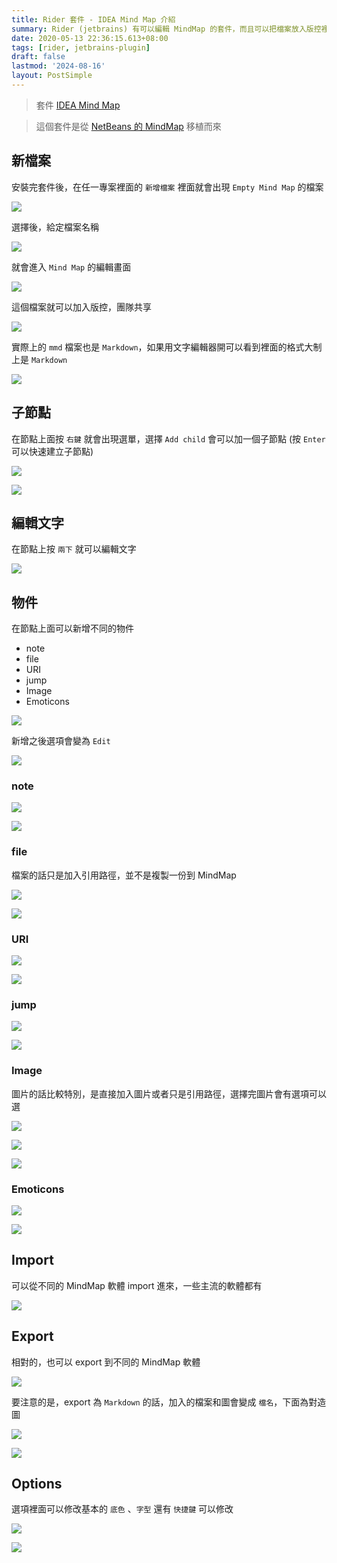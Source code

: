```yaml
---
title: Rider 套件 - IDEA Mind Map 介紹
summary: Rider (jetbrains) 有可以編輯 MindMap 的套件，而且可以把檔案放入版控裡面，團隊裡面就可以共同編輯了，而且也不用怕格式不同
date: 2020-05-13 22:36:15.613+08:00
tags: [rider, jetbrains-plugin]
draft: false
lastmod: '2024-08-16'
layout: PostSimple
---
```


> 套件 [IDEA Mind Map](https://plugins.jetbrains.com/plugin/8045-idea-mind-map)

> 這個套件是從 [NetBeans 的 MindMap](http://www.igormaznitsa.com/netbeans-mmd-plugin/) 移植而來

## 新檔案

安裝完套件後，在任一專案裡面的 `新增檔案` 裡面就會出現 `Empty Mind Map` 的檔案

![](https://image.cashwu.com/2020/rider-plugin-idea-mind-map/01.webp)

選擇後，給定檔案名稱

![](https://image.cashwu.com/2020/rider-plugin-idea-mind-map/02.webp)

就會進入 `Mind Map` 的編輯畫面

![](https://image.cashwu.com/2020/rider-plugin-idea-mind-map/03.webp)

這個檔案就可以加入版控，團隊共享

![](https://image.cashwu.com/2020/rider-plugin-idea-mind-map/04.webp)

實際上的 `mmd` 檔案也是 `Markdown`，如果用文字編輯器開可以看到裡面的格式大制上是 `Markdown`

![](https://image.cashwu.com/2020/rider-plugin-idea-mind-map/05.webp)

## 子節點

在節點上面按 `右鍵` 就會出現選單，選擇 `Add child` 會可以加一個子節點 (按 `Enter` 可以快速建立子節點)

![](https://image.cashwu.com/2020/rider-plugin-idea-mind-map/06.webp)

![](https://image.cashwu.com/2020/rider-plugin-idea-mind-map/07.webp)

## 編輯文字

在節點上按 `兩下` 就可以編輯文字

![](https://image.cashwu.com/2020/rider-plugin-idea-mind-map/08.webp)

## 物件

在節點上面可以新增不同的物件

- note
- file
- URI
- jump
- Image
- Emoticons

![](https://image.cashwu.com/2020/rider-plugin-idea-mind-map/09.webp)

新增之後選項會變為 `Edit`

![](https://image.cashwu.com/2020/rider-plugin-idea-mind-map/10.webp)

### note

![](https://image.cashwu.com/2020/rider-plugin-idea-mind-map/11.webp)

![](https://image.cashwu.com/2020/rider-plugin-idea-mind-map/12.webp)

### file

檔案的話只是加入引用路徑，並不是複製一份到 MindMap

![](https://image.cashwu.com/2020/rider-plugin-idea-mind-map/13.webp)

![](https://image.cashwu.com/2020/rider-plugin-idea-mind-map/14.webp)

### URI

![](https://image.cashwu.com/2020/rider-plugin-idea-mind-map/15.webp)

![](https://image.cashwu.com/2020/rider-plugin-idea-mind-map/16.webp)

### jump

![](https://image.cashwu.com/2020/rider-plugin-idea-mind-map/17.webp)

![](https://image.cashwu.com/2020/rider-plugin-idea-mind-map/18.webp)

### Image

圖片的話比較特別，是直接加入圖片或者只是引用路徑，選擇完圖片會有選項可以選

![](https://image.cashwu.com/2020/rider-plugin-idea-mind-map/19.webp)

![](https://image.cashwu.com/2020/rider-plugin-idea-mind-map/20.webp)

![](https://image.cashwu.com/2020/rider-plugin-idea-mind-map/21.webp)

### Emoticons

![](https://image.cashwu.com/2020/rider-plugin-idea-mind-map/22.webp)

![](https://image.cashwu.com/2020/rider-plugin-idea-mind-map/23.webp)

## Import

可以從不同的 MindMap 軟體 import 進來，一些主流的軟體都有

![](https://image.cashwu.com/2020/rider-plugin-idea-mind-map/24.webp)

## Export

相對的，也可以 export 到不同的 MindMap 軟體

![](https://image.cashwu.com/2020/rider-plugin-idea-mind-map/25.webp)

要注意的是，export 為 `Markdown` 的話，加入的檔案和圖會變成 `檔名`，下面為對造圖

![](https://image.cashwu.com/2020/rider-plugin-idea-mind-map/26.webp)

![](https://image.cashwu.com/2020/rider-plugin-idea-mind-map/27.webp)

## Options

選項裡面可以修改基本的 `底色` 、`字型` 還有 `快捷鍵` 可以修改

![](https://image.cashwu.com/2020/rider-plugin-idea-mind-map/28.webp)

![](https://image.cashwu.com/2020/rider-plugin-idea-mind-map/29.webp)
